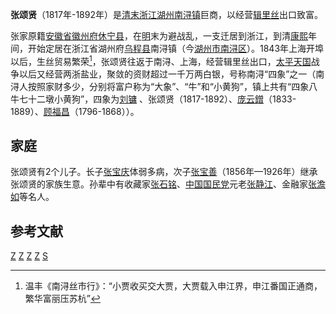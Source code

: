 '''张颂贤'''（1817年-1892年）是[[清末|清末]][[浙江|浙江]][[湖州|湖州]][[南浔镇|南浔镇]]巨商，以经营[[辑里丝|辑里丝]]出口致富。

张家原籍[[安徽省|安徽省]][[徽州府|徽州府]][[休宁县|休宁县]]，在[[明|明]]末为避战乱，一支迁居到浙江，到清[[康熙|康熙]]年间，开始定居在浙江省湖州府[[乌程县|乌程县]]南浔镇（今[[湖州市|湖州市]][[南浔区|南浔区]]）。1843年上海开埠以后，生丝贸易繁荣<ref>温丰《南浔丝市行》：“小贾收买交大贾，大贾载入申江界，申江番国正通商，繁华富丽压苏杭”</ref>，张颂贤往返于南浔、上海，经营辑里丝出口，[[太平天国|太平天国]]战争以后又经营两浙盐业，聚敛的资财超过一千万两白银，号称南浔“四象”之一（南浔人按照家财多少，分别将富户称为“大象”、“牛”和“小黄狗”，镇上共有“四象八牛七十二墩小黄狗”，四象为[[刘镛|刘镛]] 、张颂贤（1817-1892）、[[庞云鏳|庞云鏳]]（1833-1889）、[[顾福昌|顾福昌]]（1796-1868））。

== 家庭 ==
张颂贤有2个儿子。长子[[张宝庆|张宝庆]]体弱多病，次子[[张宝善|张宝善]]（1856年—1926年）继承张颂贤的家族生意。孙辈中有收藏家[[张石铭|张石铭]]、[[中国国民党|中国国民党]]元老[[张静江|张静江]]、金融家[[张澹如|张澹如]]等名人。

==参考文献==
<div class="references-small">
<references />
</div>

[[Category:1817年出生|Z]]
[[Category:1892年逝世|Z]]
[[Category:清朝商人|Z]]
[[Category:南浔人|Z]]
[[Category:张姓|S]]